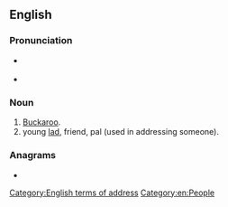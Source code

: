 {{also|Bucko}}
==English==

===Pronunciation===
* {{a|GenAm}} {{IPA|en|/ˈbʌkoʊ/}}
* {{rhymes|en|ʌkəʊ|s=2}}

===Noun===
{{en-noun|s|buckoes}}

# [[buckaroo|Buckaroo]].
# young [[lad]], friend, pal (used in addressing someone).

===Anagrams===
* {{anagrams|en|a=bckou|Bouck}}

[[Category:English terms of address]]
[[Category:en:People]]